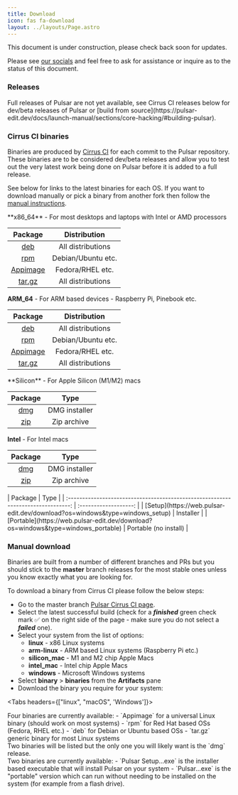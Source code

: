 ```yaml
---
title: Download
icon: fas fa-download
layout: ../layouts/Page.astro
---
```



<Message severity="warning" title="Under Construction">
  This document is under construction, please check back soon for updates.

  Please see [our socials](/docs/launch-manual/sections/faq/#having-trouble) and feel free to ask for assistance or inquire as to the status of this document.
</Message>

### Releases

<Message severity="info" title="Info">
  Full releases of Pulsar are not yet available, see Cirrus CI releases below for dev/beta releases of Pulsar or [build from source](https://pulsar-edit.dev/docs/launch-manual/sections/core-hacking/#building-pulsar).
</Message>

### Cirrus CI binaries

Binaries are produced by [Cirrus CI](https://cirrus-ci.com/github/pulsar-edit/pulsar) for each commit to the Pulsar repository.  
These binaries are to be considered dev/beta releases and allow you to test
out the very latest work being done on Pulsar before it is added to a full
release.

See below for links to the latest binaries for each OS. If you want to download
manually or pick a binary from another fork then follow the [manual instructions](#manual-download).

<Accordion title="Linux">
  **x86_64** - For most desktops and laptops with Intel or AMD processors

  |                                    Package                                    |    Distribution    |
  | :---------------------------------------------------------------------------: | :----------------: |
  |      [deb](https://web.pulsar-edit.dev/download?os=linux&type=linux_deb)      | All distributions  |
  |      [rpm](https://web.pulsar-edit.dev/download?os=linux&type=linux_rpm)      | Debian/Ubuntu etc. |
  | [Appimage](https://web.pulsar-edit.dev/download?os=linux&type=linux_appimage) |  Fedora/RHEL etc.  |
  |    [tar.gz](https://web.pulsar-edit.dev/download?os=linux&type=linux_tar)     | All distributions  |

  **ARM_64** - For ARM based devices - Raspberry Pi, Pinebook etc.

  |                                      Package                                      |    Distribution    |
  | :-------------------------------------------------------------------------------: | :----------------: |
  |      [deb](https://web.pulsar-edit.dev/download?os=arm_linux&type=linux_deb)      | All distributions  |
  |      [rpm](https://web.pulsar-edit.dev/download?os=arm_linux&type=linux_rpm)      | Debian/Ubuntu etc. |
  | [Appimage](https://web.pulsar-edit.dev/download?os=arm_linux&type=linux_appimage) |  Fedora/RHEL etc.  |
  |    [tar.gz](https://web.pulsar-edit.dev/download?os=arm_linux&type=linux_tar)     | All distributions  |

</Accordion>

<Accordion title="macOS">
  **Silicon** - For Apple Silicon (M1/M2) macs

  |                                 Package                                 |     Type      |
  | :---------------------------------------------------------------------: | :-----------: |
  | [dmg](https://web.pulsar-edit.dev/download?os=silicon_mac&type=mac_dmg) | DMG installer |
  | [zip](https://web.pulsar-edit.dev/download?os=silicon_mac&type=mac_zip) |  Zip archive  |

  **Intel** - For Intel macs

  |                                Package                                |     Type      |
  | :-------------------------------------------------------------------: | :-----------: |
  | [dmg](https://web.pulsar-edit.dev/download?os=intel_mac&type=mac_dmg) | DMG installer |
  | [zip](https://web.pulsar-edit.dev/download?os=intel_mac&type=mac_zip) |  Zip archive  |
</Accordion>

<Accordion title="Windows">
  |                                      Package                                      |         Type          |
  | :-------------------------------------------------------------------------------: | :-------------------: |
  |    [Setup](https://web.pulsar-edit.dev/download?os=windows&type=windows_setup)    |       Installer       |
  | [Portable](https://web.pulsar-edit.dev/download?os=windows&type=windows_portable) | Portable (no install) |
</Accordion>

### Manual download

Binaries are built from a number of different branches and PRs but you should
stick to the **master** branch releases for the most stable ones unless you know
exactly what you are looking for.

To download a binary from Cirrus CI please follow the below steps:

- Go to the master branch [Pulsar Cirrus CI page](https://cirrus-ci.com/github/pulsar-edit/pulsar/master).
- Select the latest successful build (check for a **_finished_** green check
  mark ✅ on the right side of the page - make sure you do not select a
  **_failed_** one).
- Select your system from the list of options:
  - **linux** - x86 Linux systems
  - **arm-linux** - ARM based Linux systems (Raspberry Pi etc.)
  - **silicon_mac** - M1 and M2 chip Apple Macs
  - **intel_mac** - Intel chip Apple Macs
  - **windows** - Microsoft Windows systems
- Select **binary** > **binaries** from the **Artifacts** pane
- Download the binary you require for your system:

<Tabs headers={["linux", "macOS", 'Windows']}>
  <div id="linux">
    Four binaries are currently available:
    - `Appimage` for a universal Linux binary (should work on most systems)
    - `rpm` for Red Hat based OSs (Fedora, RHEL etc.)
    - `deb` for Debian or Ubuntu based OSs
    - `tar.gz` generic binary for most Linux systems
  </div>
  <div id="macOS" class="hidden">
    Two binaries will be listed but the only one you will likely want is the
    `dmg` release.
  </div>
  <div id="Windows" class="hidden">
    Two binaries are currently available:
    - `Pulsar Setup...exe` is the installer based executable that will install Pulsar
      on your system
    - `Pulsar...exe` is the "portable" version which can run without needing to be
      installed on the system (for example from a flash drive).
  </div>
</Tabs>
